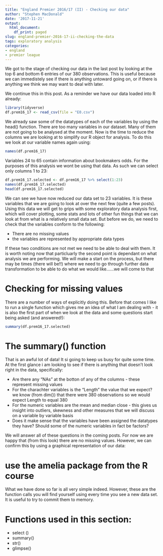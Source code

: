 ```yaml
---
title: "England Premier 2016/17 (II) - Checking our data"
author: "Stephen MacDonald"
date: '2017-11-21'
output:
  html_document:
    df_print: paged
slug: england-premier-2016-17-ii-checking-the-data
tags: exploratory analysis
categories:
- england
- premier league
---
```

We got to the stage of checking our data in the last post by looking at the top 6 and bottom 6 entries of our 380 observations. This is useful because we can immedistely see if there is anything untoward going on, or if there is anything we think we may want to deal with later.

We continue this in this post. As a reminder we have our data loaded into R already:

```r
library(tidyverse)
df.prem16_17 <- read_csv(file = "E0.csv")
```

We already saw some of the datatypes of each of the variables by using the head() function. There are too many variables in our dataset. Many of them are not going to be analysed at the moment. Now is the time to reduce the columns we are looking at to simplify our R object for analysis. To do this we look at our variable names again using:

```r
names(df.prem16_17)
```

Variables 24 to 65 contain information about bookmakers odds. For the purposes of this analysis we wont be using that data. As such we can select only columns 1 to 23:

```r
df.prem16_17.selected <- df.prem16_17 %>% select(1:23)
names(df.prem16_17.selected)
head(df.prem16_17.selected)

```

We can see we have now reduced  our data set to 23 variables. It is these variables that we are going to look at over the next few (quite a few posts). Using this data we will get to grips with some exploratory data analysis first, which will cover plotting, some stats and lots of other fun things that we can look at from what is a relatively small data set. But before we do, we need to check that the variables conform to the following:

* There are no missing values
* the variables are represented by appropriate data types

If these two conditions are not met we need to be able to deal with them. It is worth noting now that particluarly the second point is dependant on what analysis we are performing. We will make a start on the process, but there may be times (there will be!!) where we need to go through further data transformation to be able to do what we would like......we will come to that

# Checking for missing values

There are a number of ways of explicitly doing this. Before that comes I like to run a single function which gives me an idea of what I am dealing with - it is also the first part of when we look at the data and some questions start being asked (and answered!):

```r
summary(df.prem16_17.selected)
```

# The summary() function
That is an awful lot of data! It si going to keep us busy for quite some time. At the first glance i am looking to see if there is anything that doesn't look right in the data, specifically:

* Are there any "NAs" at the botton of any of the columns - these represent missing values
* For the charachter variables is the "Length" the value that we expect? we know (from dim()) that there were 380 observations so we would expect Length to equal 380
* For the numeric variables are the mean and median close - this gives us insight into outliers, skewness and other measures that we will discuss on a variable by variable basis
* Does it make sense that the variables have been assigned the datatypes they have? Should some of the numeric variables in fact be factors?

We will answer all of these questions in the coming posts. For now we are happy that (from this look) there are no missing values. However, we can confirm this by using a graphical representation of our data:

# use the amelia package from the R course

What we have done so far is all very simple indeed. However, these are the function calls you will find yourself using every time you see a new data set. It is useful to try to commit them to memory.



# Functions used in this section:
* select ()
* summary()
* str()
* glimpse()


